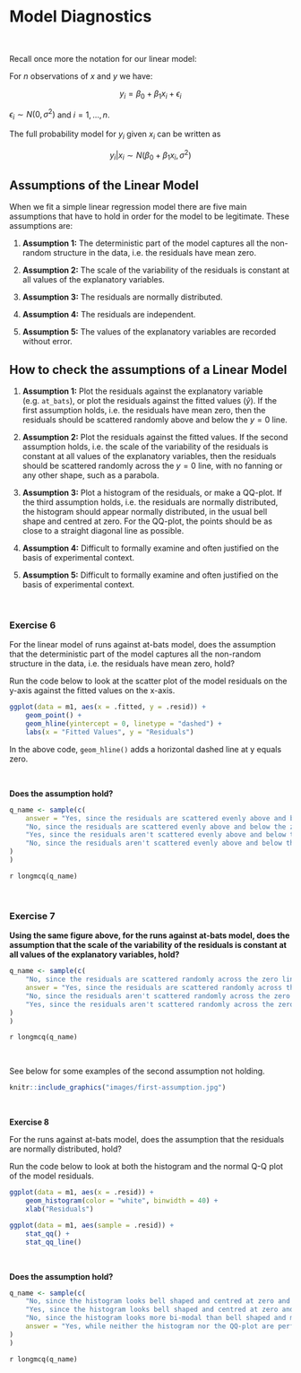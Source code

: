 # Model Diagnostics

<br>


Recall once more the notation for our linear model:

For $n$ observations of $x$ and $y$ we have:

$$y_i = \beta_0 + \beta_1 x_i + \epsilon_i$$ 

$\epsilon_i \sim N(0,\sigma^2)$ and $i = 1,...,n$. 

The full probability model for $y_i$ given $x_i$ can be written as 

$$y_i|x_i \sim N(\beta_0 + \beta_1 x_i, \sigma^2)$$

## Assumptions of the Linear Model

When we fit a simple linear regression model there are five main assumptions that have to hold in order for the model to be legitimate. These assumptions are:

1. **Assumption 1:** The deterministic part of the model captures all the non-random structure in the data, i.e. the residuals have mean zero.

2. **Assumption 2:** The scale of the variability of the residuals is constant at all values of the explanatory variables.

3. **Assumption 3:** The residuals are normally distributed.

4. **Assumption 4:** The residuals are independent.

5. **Assumption 5:** The values of the explanatory variables are recorded without error.

## How to check the assumptions of a Linear Model

1. **Assumption 1:** Plot the residuals against the explanatory variable (e.g. `at_bats`), or plot the residuals against the fitted values ($\hat{y}$). If the first assumption holds, i.e. the residuals have mean zero, then the residuals should be scattered randomly above and below the $y=0$ line.

2. **Assumption 2:** Plot the residuals against the fitted values. If the second assumption holds, i.e. the scale of the variability of the residuals is constant at all values of the explanatory variables, then the residuals should be scattered randomly across the $y=0$ line, with no fanning or any other shape, such as a parabola.  

3. **Assumption 3:** Plot a histogram of the residuals, or make a QQ-plot. If the third assumption holds, i.e. the residuals are normally distributed, the histogram should appear normally distributed, in the usual bell shape and centred at zero. For the QQ-plot, the points should be as close to a straight diagonal line as possible.

4. **Assumption 4:** Difficult to formally examine and often justified on the basis of experimental context.

5. **Assumption 5:** Difficult to formally examine and often justified on the basis of experimental context.

<br>

### **Exercise 6**

For the linear model of runs against at-bats model, does the assumption that the deterministic part of the model captures all the non-random structure in the data, i.e. the residuals have mean zero, hold?

Run the code below to look at the scatter plot of the model residuals on the y-axis against the fitted values on the x-axis. 

```r
ggplot(data = m1, aes(x = .fitted, y = .resid)) +
    geom_point() +
    geom_hline(yintercept = 0, linetype = "dashed") +
    labs(x = "Fitted Values", y = "Residuals")
```

In the above code, `geom_hline()` adds a horizontal dashed line at y equals zero.

<br>

**Does the assumption hold?**

```r
q_name <- sample(c(
    answer = "Yes, since the residuals are scattered evenly above and below the zero line, indicating that the residuals have mean zero.",
    "No, since the residuals are scattered evenly above and below the zero line, indicating that the residuals have mean zero.",
    "Yes, since the residuals aren't scattered evenly above and below the zero line, indicating that the residuals have non-zero mean.",
    "No, since the residuals aren't scattered evenly above and below the zero line, indicating that the residuals do not have mean zero."
)
)
```

`r longmcq(q_name)`

<br>

### **Exercise 7**

**Using the same figure above, for the runs against at-bats model, does the assumption that the scale of the variability of the residuals is constant at all values of the explanatory variables, hold?**

```r
q_name <- sample(c(
    "No, since the residuals are scattered randomly across the zero line, with no apparent pattern.",
    answer = "Yes, since the residuals are scattered randomly across the zero line, with no apparent pattern.",
    "No, since the residuals aren't scattered randomly across the zero line, there appears to be a slightly parabolic pattern.",
    "Yes, since the residuals aren't scattered randomly across the zero line, there appears to be a slightly parabolic pattern."
)
)
```

`r longmcq(q_name)`

<br>

See below for some examples of the second assumption not holding. 

```r
knitr::include_graphics("images/first-assumption.jpg")
```

<br>

**Exercise 8**

For the runs against at-bats model, does the assumption that the residuals are normally distributed, hold?

Run the code below to look at both the histogram and the normal Q-Q plot of the model residuals. 

```r
ggplot(data = m1, aes(x = .resid)) +
    geom_histogram(color = "white", binwidth = 40) +
    xlab("Residuals")
```

```r
ggplot(data = m1, aes(sample = .resid)) +
    stat_qq() +
    stat_qq_line()
```

<br>

**Does the assumption hold?**

```r
q_name <- sample(c(
    "No, since the histogram looks bell shaped and centred at zero and the points fit near-perfectly onto the line, we have shown that the residuals are normally distributed.",
    "Yes, since the histogram looks bell shaped and centred at zero and the points fit near-perfectly onto the line, we have shown that the residuals are normally distributed.",
    "No, since the histogram looks more bi-modal than bell shaped and many of the QQ-plot points are very far from the line.",
    answer = "Yes, while neither the histogram nor the QQ-plot are perfect, they both look adequate to show the residuals are approximately normally distributed. "
)
)
```

`r longmcq(q_name)`

<br>
